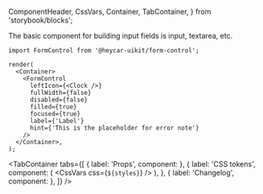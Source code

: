   ComponentHeader,
  CssVars,
  Container,
  TabContainer,
} from 'storybook/blocks';


<!-- Meta -->

<Meta title="Components/FormControl" component={FormControl} />

<!-- Docs -->

<ComponentHeader
  name="FormControl"
  version={version}
  stage={1}
  design="https://www.figma.com/file/rrvkvQEoVTOHa7MzyKSaoz/OTP-Global-Design-System?node-id=1426%3A39722"
/>

The basic component for building input fields is input, textarea, etc.

```tsx
import FormControl from '@heycar-uikit/form-control';
```

```tsx live
render(
  <Container>
    <FormControl
      leftIcon={<Clock />}
      fullWidth={false}
      disabled={false}
      filled={true}
      focused={true}
      label={'Label'}
      hint={'This is the placeholder for error note'}
    />
  </Container>,
);
```

<TabContainer
  tabs={[
    { label: 'Props', component: <Props of={FormControl} /> },
    {
      label: 'CSS tokens',
      component: (
        <CssVars
          css={`
            ${styles}
          `}
        />
      ),
    },
    { label: 'Changelog', component: <Changelog /> },
  ]}
/>
